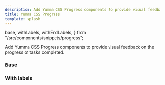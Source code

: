 ```yaml
---
description: Add Yumma CSS Progress components to provide visual feedback on the progress of tasks completed.
title: Yumma CSS Progress
template: splash
---
```


  base,
  withLabels,
  withEndLabels,
} from "/src/components/snippets/progress";

Add Yumma CSS Progress components to provide visual feedback on the progress of tasks completed.

### Base

<Preview
  data={base}
  noScroll
  useCenter
  useHeight="40px"
  usePadding
  useTabs
  useVersion="2.0.0"
/>

### With labels

<Preview
  data={withLabels}
  useHeight="150px"
  usePadding
  useTabs
  useVersion="2.0.0"
/>
